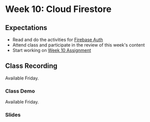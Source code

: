 # Week 10: Cloud Firestore

## Expectations

- Read and do the activities for [Firebase Auth](/week10/firestore)
- Attend class and participate in the review of this week's content
- Start working on [Week 10 Assignment](/week10/assignment)

## Class Recording

Available Friday.

### Class Demo

Available Friday.

### Slides


<Slideshow file="/week10/slides" />
